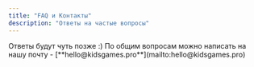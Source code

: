```yaml
---
title: "FAQ и Контакты"
description: "Ответы на частые вопросы"
---
```


<Accordion title="FAQ" description="Ответы на частые вопросы" icon="sparkles">
  <Info>
    Ответы будут чуть позже :)
  </Info>
</Accordion>

<Info>
  По общим вопросам можно написать на нашу почту - [**hello@kidsgames.pro**](mailto:hello@kidsgames.pro)
</Info>